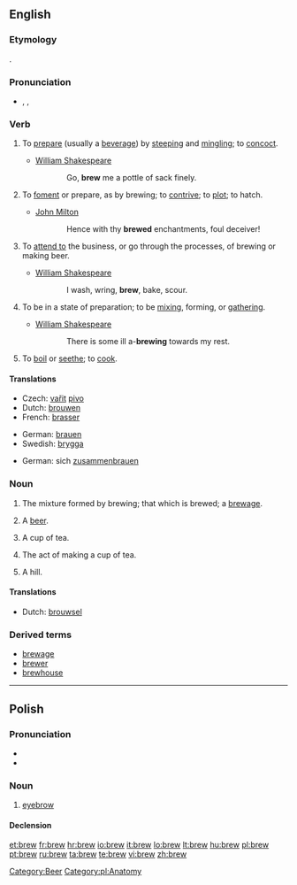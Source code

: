 ==English==

===Etymology===
{{OE.}} {{term|brēowan|lang=ang}}.

===Pronunciation===
* {{enPR|bro͞o}}, {{IPA|/bruː/}}, {{SAMPA|/bru:/}}
*: {{rhymes|uː}}

===Verb===
{{en-verb}}

# {{transitive}} To [[prepare]] (usually a [[beverage]]) by [[steep]]ing and [[mingle|mingling]]; to [[concoct]].
#* [[w:William Shakespeare|William Shakespeare]]
#:: Go, '''brew''' me a pottle of sack finely.
# {{transitive}} To [[foment]] or prepare, as by brewing; to [[contrive]]; to [[plot]]; to hatch.
#* [[w:John Milton|John Milton]]
#:: Hence with thy '''brewed''' enchantments, foul deceiver!
# {{intransitive}} To [[attend to]] the business, or go through the processes, of brewing or making beer.
#* [[w:William Shakespeare|William Shakespeare]]
#:: I wash, wring, '''brew''', bake, scour.
# {{intransitive}} To be in a state of preparation; to be [[mix]]ing, forming, or [[gather]]ing.
#* [[w:William Shakespeare|William Shakespeare]]
#:: There is some ill a-'''brewing''' towards my rest.
# {{context|transitive|obsolete}} To [[boil]] or [[seethe]]; to [[cook]].

====Translations====
{{trans-top|to prepare liquor}}
* Czech: [[vařit]] [[pivo]] {{i|about beer}}
* Dutch: [[brouwen]]
* French: [[brasser]]
{{trans-mid}}
* German: [[brauen]]
* Swedish: [[brygga]]
{{trans-bottom}}

{{trans-top|to be in a state of preparation; to be mixing, forming, or gathering}}
* German: sich [[zusammenbrauen]]
{{trans-mid}}
{{trans-bottom}}

===Noun===
{{en-noun}}

# The mixture formed by brewing; that which is brewed; a [[brewage]].
# {{slang}} A [[beer]].
# {{Commonwealth English}} A cup of tea.
# {{Commonwealth English}} The act of making a cup of tea.
# {{UK|informal}} A hill.

====Translations====
{{trans-top|something brewed}}
* Dutch: [[brouwsel]] {{n}}
{{trans-mid}}
{{trans-bottom}}

===Derived terms===
* [[brewage]]
* [[brewer]]
* [[brewhouse]]

----

==Polish==

===Pronunciation===
* {{IPA|[brɛf]|lang=pl}}
* {{audio|Pl-brew.ogg|audio}}

===Noun===
{{infl|pl|noun|g=f}}

# [[eyebrow]]

====Declension====
{{pl-decl-noun
|brew|brwi
|brwi|brwi
|brwi|brwiom
|brew|brwi
|brwią|brwiami
|brwi|brwiach
|brwi|brwi
}}

[[Category:Beer]]
[[Category:pl:Anatomy]]

[[et:brew]]
[[fr:brew]]
[[hr:brew]]
[[io:brew]]
[[it:brew]]
[[lo:brew]]
[[lt:brew]]
[[hu:brew]]
[[pl:brew]]
[[pt:brew]]
[[ru:brew]]
[[ta:brew]]
[[te:brew]]
[[vi:brew]]
[[zh:brew]]